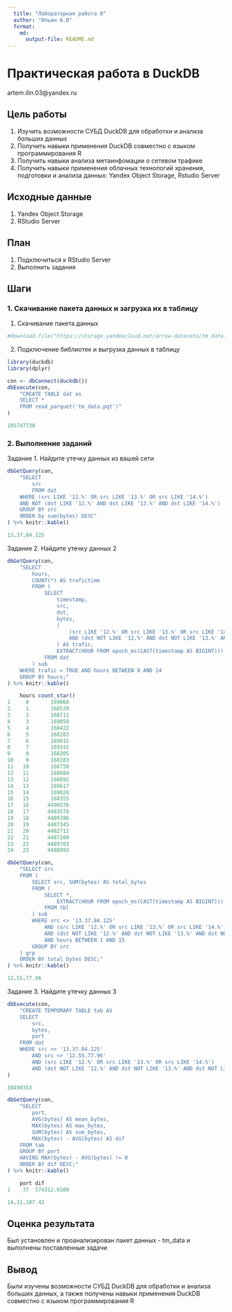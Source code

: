 ```yaml
---
  title: "Лабораторная работа 8"
  author: "Ильин А.В"
  format: 
    md:
      output-file: README.md
---
```


# Практическая работа в DuckDB

artem.ilin.03@yandex.ru

## Цель работы
1. Изучить возможности СУБД DuckDB для обработки и анализа больших данных
2. Получить навыки применения DuckDB совместно с языком программирования R
3. Получить навыки анализа метаинфомации о сетевом трафике
4. Получить навыки применения облачных технологий хранения, подготовки и анализа данных: Yandex Object Storage, Rstudio Server

## Исходные данные

1. Yandex Object Storage
2. RStudio Server

## План

1. Подключиться к RStudio Server
2. Выполнить задания


## Шаги

### 1. Скачивание пакета данных и загрузка их в таблицу

1. Скачивание пакета данных
```r
#download.file("https://storage.yandexcloud.net/arrow-datasets/tm_data.pqt",destfile = "tm_data.pqt")
```
2. Подключение библиотек и выгрузка данных в таблицу
```r 
library(duckdb)
library(dplyr)

con <- dbConnect(duckdb())
dbExecute(con, 
    "CREATE TABLE dat as 
    SELECT * 
    FROM read_parquet('tm_data.pqt')"
)
```
```r
105747730
```
### 2. Выполнение заданий
 
Задание 1. Найдите утечку данных из вашей сети
```r
dbGetQuery(con,
    "SELECT 
        src 
        FROM dat
    WHERE (src LIKE '12.%' OR src LIKE '13.%' OR src LIKE '14.%') 
    AND NOT (dst LIKE '12.%' AND dst LIKE '13.%' AND dst LIKE '14.%')
    GROUP BY src
    ORDER by sum(bytes) DESC"
) %>% knitr::kable()
```
```r
13.37.84.125
```
Задание 2. Найдите утечку данных 2
```r
dbGetQuery(con,
    "SELECT 
        hours,
        COUNT(*) AS trafictime
        FROM (
            SELECT 
                timestamp,
                src,
                dst,
                bytes,
                (
                    (src LIKE '12.%' OR src LIKE '13.%' OR src LIKE '14.%')
                    AND (dst NOT LIKE '12.%' AND dst NOT LIKE '13.%' AND dst NOT LIKE '14.%')
                ) AS trafic,
                EXTRACT(HOUR FROM epoch_ms(CAST(timestamp AS BIGINT))) AS hours
            FROM dat
        ) sub
    WHERE trafic = TRUE AND hours BETWEEN 0 AND 24
    GROUP BY hours;"
) %>% knitr::kable()
```
```r
    hours count_star()
1     0       169068
2     1       168539
3     2       168711
4     3       169050
5     4       168422
6     5       168283
7     6       169015
8     7       169241
9     8       168205
10    9       168283
11   10       168750
12   11       168684
13   12       168892
14   13       169617
15   14       169028
16   15       168355
17   16      4490576
18   17      4483578
19   18      4489386
20   19      4487345
21   20      4482712
22   21      4487109
23   22      4489703
24   23      4488093
```

```r 
dbGetQuery(con,
    "SELECT src
    FROM (
        SELECT src, SUM(bytes) AS total_bytes
        FROM (
            SELECT *,
                EXTRACT(HOUR FROM epoch_ms(CAST(timestamp AS BIGINT))) AS hours
            FROM tbl
        ) sub
        WHERE src <> '13.37.84.125'
            AND (src LIKE '12.%' OR src LIKE '13.%' OR src LIKE '14.%')
            AND (dst NOT LIKE '12.%' AND dst NOT LIKE '13.%' AND dst NOT LIKE '14.%')
            AND hours BETWEEN 1 AND 15
        GROUP BY src
    ) grp
    ORDER BY total_bytes DESC;"
) %>% knitr::kable()
```
```r
12.55.77.96
```
Задание 3. Найдите утечку данных 3
```r
dbExecute(con,
    "CREATE TEMPORARY TABLE tab AS
    SELECT 
        src, 
        bytes, 
        port
    FROM dat
    WHERE src <> '13.37.84.125'
        AND src <> '12.55.77.96'
        AND (src LIKE '12.%' OR src LIKE '13.%' OR src LIKE '14.%')
        AND (dst NOT LIKE '12.%' AND dst NOT LIKE '13.%' AND dst NOT LIKE '14.%');"
)
```
```r
38498353
```
```r 
dbGetQuery(con,
    "SELECT 
        port, 
        AVG(bytes) AS mean_bytes, 
        MAX(bytes) AS max_bytes, 
        SUM(bytes) AS sum_bytes, 
        MAX(bytes) - AVG(bytes) AS dif
    FROM tab
    GROUP BY port
    HAVING MAX(bytes) - AVG(bytes) != 0
    ORDER BY dif DESC;"
) %>% knitr::kable()
```
```r
    port dif
1    37  174312.0109
```
```r
14.31.107.42
```

## Оценка результата

Был установлен и проанализирован пакет данных - tm_data и выполнены поставленные задачи

## Вывод

Были изучены возможности СУБД DuckDB для обработки и анализа больших данных, а также получены навыки применения DuckDB совместно с языком программирования R
```r
```